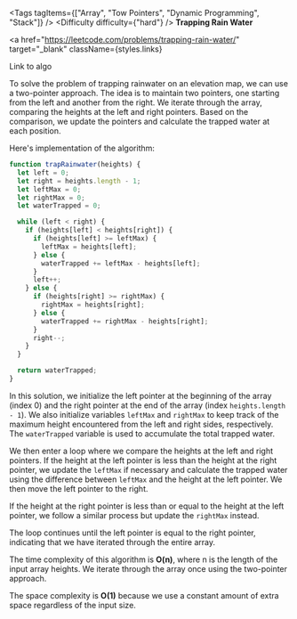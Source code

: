 
<Tags tagItems={["Array", "Tow Pointers", "Dynamic Programming", "Stack"]} />
<Difficulty difficulty={"hard"} />
**Trapping Rain Water**

<a
  href="https://leetcode.com/problems/trapping-rain-water/"
  target="_blank"
  className={styles.links}
>
  Link to algo
</a>

To solve the problem of trapping rainwater on an elevation map, we can use a two-pointer approach. The idea is to maintain two pointers, one starting from the left and another from the right. We iterate through the array, comparing the heights at the left and right pointers. Based on the comparison, we update the pointers and calculate the trapped water at each position.

Here's implementation of the algorithm:

```javascript
function trapRainwater(heights) {
  let left = 0;
  let right = heights.length - 1;
  let leftMax = 0;
  let rightMax = 0;
  let waterTrapped = 0;

  while (left < right) {
    if (heights[left] < heights[right]) {
      if (heights[left] >= leftMax) {
        leftMax = heights[left];
      } else {
        waterTrapped += leftMax - heights[left];
      }
      left++;
    } else {
      if (heights[right] >= rightMax) {
        rightMax = heights[right];
      } else {
        waterTrapped += rightMax - heights[right];
      }
      right--;
    }
  }

  return waterTrapped;
}
```

In this solution, we initialize the left pointer at the beginning of the array (index 0) and the right pointer at the end of the array (index `heights.length - 1`). We also initialize variables `leftMax` and `rightMax` to keep track of the maximum height encountered from the left and right sides, respectively. The `waterTrapped` variable is used to accumulate the total trapped water.

We then enter a loop where we compare the heights at the left and right pointers. If the height at the left pointer is less than the height at the right pointer, we update the `leftMax` if necessary and calculate the trapped water using the difference between `leftMax` and the height at the left pointer. We then move the left pointer to the right.

If the height at the right pointer is less than or equal to the height at the left pointer, we follow a similar process but update the `rightMax` instead.

The loop continues until the left pointer is equal to the right pointer, indicating that we have iterated through the entire array.

The time complexity of this algorithm is **O(n)**, where n is the length of the input array heights. We iterate through the array once using the two-pointer approach.

The space complexity is **O(1)** because we use a constant amount of extra space regardless of the input size.
